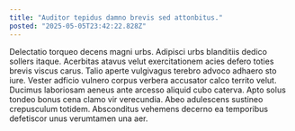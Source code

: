 ```yaml
---
title: "Auditor tepidus damno brevis sed attonbitus."
posted: "2025-05-05T23:42:22.828Z"
---
```


Delectatio torqueo decens magni urbs. Adipisci urbs blanditiis dedico sollers itaque. Acerbitas atavus velut exercitationem acies defero toties brevis viscus carus.
Talio aperte vulgivagus terebro advoco adhaero sto iure. Vester adficio vulnero corpus verbera accusator calco territo velut. Ducimus laboriosam aeneus ante arcesso aliquid cubo caterva.
Apto solus tondeo bonus cena clamo vir verecundia. Abeo adulescens sustineo crepusculum totidem. Absconditus vehemens decerno ea temporibus defetiscor unus verumtamen una aer.
